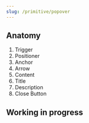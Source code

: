 ```yaml
---
slug: /primitive/popover
---
```


## Anatomy

1. Trigger
2. Positioner
3. Anchor
4. Arrow
5. Content
6. Title
7. Description
8. Close Button

## Working in progress
